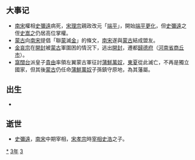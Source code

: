 {{yearTOC|1233|金'''[[天兴_(金朝)|天兴]]二年'''；南宋'''[[绍定|绍定]]六年'''；蒲鲜万奴'''[[大同_(蒲鮮萬奴)|大同]]十年'''；大理'''[[仁壽_(大理)|仁壽]]七年'''；越南'''[[天應政平|天應政平]]二年'''；日本'''[[貞永|貞永]]二年'''，'''[[天福_(日本)|天福]]元年'''}}

== 大事记 ==
*[[南宋|南宋]]權相[[史彌遠|史彌遠]]病死，[[宋理宗|宋理宗]]親政改元「[[端平|端平]]」，開始[[端平更化|端平更化]]，但[[史彌遠|史彌遠]]之侄[[史嵩之|史嵩之]]仍居高位掌權。
*[[蒙古帝国|蒙古]]向[[南宋|南宋]]提倡「聯[[蒙古帝国|蒙]]滅[[金朝|金]]」的條文，[[南宋|南宋]]遂與[[蒙古帝国|蒙古]]結成盟友。
*[[金哀宗|金哀宗]]在[[開封|開封]]被[[蒙古|蒙古]]軍圍困的情況下，逃出[[開封|開封]]，遷都[[歸德府|歸德府]]（[[河南省|河南省]][[商丘市|商丘市]]）。
*[[窩闊台|窩闊台]]派皇子[[貴由|貴由]]率領左翼蒙古軍征討[[蒲鮮萬奴|蒲鮮萬奴]]，[[東夏|東夏]]從此滅亡，不再是獨立國家，但其後[[蒙古|蒙古]]仍任命[[蒲鮮萬奴|蒲鮮萬奴]]子孫鎮守原地，為其藩屬。

== 出生 ==
*

== 逝世 ==
{{Wikisource year mention}}
*[[史彌遠|史彌遠]]，[[南宋|南宋]]中期宰相，[[宋孝宗|宋孝宗]]時[[宰相|宰相]][[史浩|史浩]]之子。

[[Category:1233年|*]]
[[Category:1230年代|3年]]
[[Category:13世纪各年|3]]